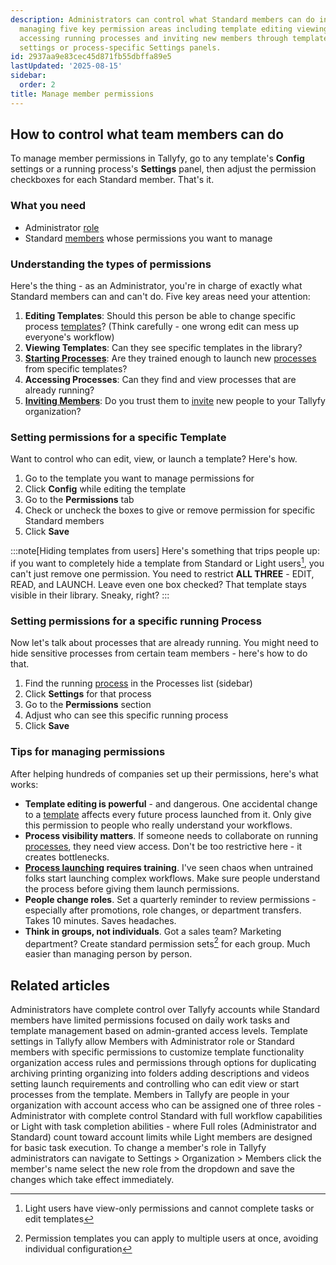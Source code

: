 ```yaml
---
description: Administrators can control what Standard members can do in Tallyfy by
  managing five key permission areas including template editing viewing starting processes
  accessing running processes and inviting new members through template-specific Config
  settings or process-specific Settings panels.
id: 2937aa9e83cec45d871fb55dbffa89e5
lastUpdated: '2025-08-15'
sidebar:
  order: 2
title: Manage member permissions
---
```



## How to control what team members can do

To manage member permissions in Tallyfy, go to any template's **Config** settings or a running process's **Settings** panel, then adjust the permission checkboxes for each Standard member. That's it.

### What you need
- Administrator [role](/products/pro/documenting/members/)
- Standard [members](/products/pro/documenting/members/) whose permissions you want to manage

### Understanding the types of permissions

Here's the thing - as an Administrator, you're in charge of exactly what Standard members can and can't do. Five key areas need your attention:

1. **Editing Templates**: Should this person be able to change specific process [templates](/products/pro/documenting/templates/)? (Think carefully - one wrong edit can mess up everyone's workflow)
2. **Viewing Templates**: Can they see specific templates in the library?
3. **[Starting Processes](/products/pro/launching/)**: Are they trained enough to launch new [processes](/products/pro/tracking-and-tasks/processes/) from specific templates?
4. **Accessing Processes**: Can they find and view processes that are already running?
5. **[Inviting Members](/products/pro/documenting/members/how-to-invite-and-activate-members-on-tallyfy/)**: Do you trust them to [invite](/products/pro/documenting/members/how-to-invite-and-activate-members-on-tallyfy/) new people to your Tallyfy organization?

### Setting permissions for a specific Template

Want to control who can edit, view, or launch a template? Here's how.
<Steps>
1. Go to the template you want to manage permissions for
2. Click **Config** while editing the template
3. Go to the **Permissions** tab
4. Check or uncheck the boxes to give or remove permission for specific Standard members
5. Click **Save**
</Steps>

:::note[Hiding templates from users]
Here's something that trips people up: if you want to completely hide a template from Standard or Light users[^1], you can't just remove one permission. You need to restrict **ALL THREE** - EDIT, READ, and LAUNCH. Leave even one box checked? That template stays visible in their library. Sneaky, right?
:::

### Setting permissions for a specific running Process

Now let's talk about processes that are already running. You might need to hide sensitive processes from certain team members - here's how to do that.
<Steps>
1. Find the running [process](/products/pro/tracking-and-tasks/processes/) in the Processes list (sidebar)
2. Click **Settings** for that process
3. Go to the **Permissions** section
4. Adjust who can see this specific running process
5. Click **Save**
</Steps>

### Tips for managing permissions

After helping hundreds of companies set up their permissions, here's what works:

- **Template editing is powerful** - and dangerous. One accidental change to a [template](/products/pro/documenting/templates/) affects every future process launched from it. Only give this permission to people who really understand your workflows.
- **Process visibility matters**. If someone needs to collaborate on running [processes](/products/pro/tracking-and-tasks/processes/), they need view access. Don't be too restrictive here - it creates bottlenecks.
- **[Process launching](/products/pro/launching/) requires training**. I've seen chaos when untrained folks start launching complex workflows. Make sure people understand the process before giving them launch permissions.
- **People change roles**. Set a quarterly reminder to review permissions - especially after promotions, role changes, or department transfers. Takes 10 minutes. Saves headaches.
- **Think in groups, not individuals**. Got a sales team? Marketing department? Create standard permission sets[^2] for each group. Much easier than managing person by person.



[^1]: Light users have view-only permissions and cannot complete tasks or edit templates
[^2]: Permission templates you can apply to multiple users at once, avoiding individual configuration

## Related articles
<CardGrid>
<LinkTitleCard header="<b>Members > Standard and admin members</b>" href="/products/pro/documenting/members/standard-admin-members/" > Administrators have complete control over Tallyfy accounts while Standard members have limited permissions focused on daily work tasks and template management based on admin-granted access levels. </LinkTitleCard>
<LinkTitleCard header="<b>Templates > Configure your template</b>" href="/products/pro/documenting/templates/config/" > Template settings in Tallyfy allow Members with Administrator role or Standard members with specific permissions to customize template functionality organization access rules and permissions through options for duplicating archiving printing organizing into folders adding descriptions and videos setting launch requirements and controlling who can edit view or start processes from the template. </LinkTitleCard>
<LinkTitleCard header="<b>Documenting > Members</b>" href="/products/pro/documenting/members/" > Members in Tallyfy are people in your organization with account access who can be assigned one of three roles - Administrator with complete control Standard with full workflow capabilities or Light with task completion abilities - where Full roles (Administrator and Standard) count toward account limits while Light members are designed for basic task execution. </LinkTitleCard>
<LinkTitleCard header="<b>Members > Change the role of a member</b>" href="/products/pro/documenting/members/how-can-i-change-a-members-role-in-tallyfy/" > To change a member's role in Tallyfy administrators can navigate to Settings > Organization > Members click the member's name select the new role from the dropdown and save the changes which take effect immediately. </LinkTitleCard>
</CardGrid>
